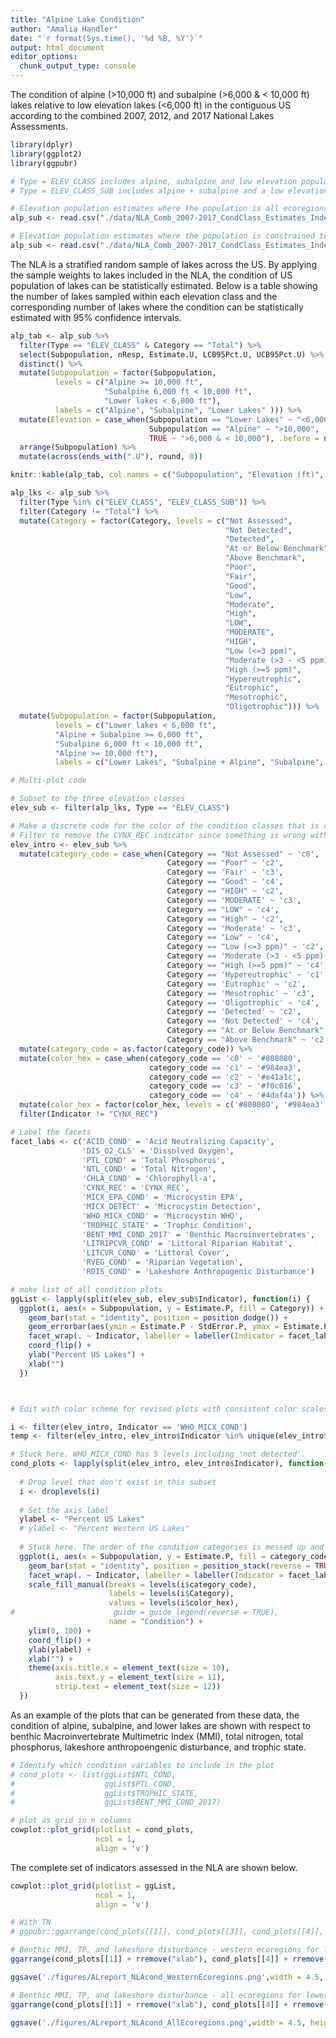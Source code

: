 ```yaml
---
title: "Alpine Lake Condition"
author: "Amalia Handler"
date: "`r format(Sys.time(), '%d %B, %Y')`"
output: html_document
editor_options: 
  chunk_output_type: console
---
```


The condition of alpine (\>10,000 ft) and subalpine (\>6,000 & \< 10,000 ft) lakes relative to low elevation lakes (\<6,000 ft) in the contiguous US according to the combined 2007, 2012, and 2017 National Lakes Assessments.

```r
library(dplyr)
library(ggplot2)
library(ggpubr)

# Type = ELEV_CLASS includes alpine, subalpine and low elevation population classes
# Type = ELEV_CLASS_SUB includes alpine + subalpine and a low elevation class

# Elevation population estimates where the population is all ecoregions
alp_sub <- read.csv("./data/NLA_Comb_2007-2017_CondClass_Estimates_IndexVisits_withElevationClass20220610.csv")

# Elevation population estimates where the population is constrained to just ecoregions with mountain lakes (SPL, WMT, XER)
alp_sub <- read.csv("./data/NLA_Comb_2007-2017_CondClass_Estimates_IndexVisits_withElevationClass_EcoSub_07_18_2022.csv")

```

The NLA is a stratified random sample of lakes across the US. By applying the sample weights to lakes included in the NLA, the condition of US population of lakes can be statistically estimated. Below is a table showing the number of lakes sampled within each elevation class and the corresponding number of lakes where the condition can be statistically estimated with 95% confidence intervals.

```r

alp_tab <- alp_sub %>%
  filter(Type == "ELEV_CLASS" & Category == "Total") %>%
  select(Subpopulation, nResp, Estimate.U, LCB95Pct.U, UCB95Pct.U) %>%
  distinct() %>%
  mutate(Subpopulation = factor(Subpopulation, 
          levels = c("Alpine >= 10,000 ft",
                     "Subalpine 6,000 ft < 10,000 ft",
                     "Lower lakes < 6,000 ft"),
          labels = c("Alpine", "Subalpine", "Lower Lakes" ))) %>%
  mutate(Elevation = case_when(Subpopulation == "Lower Lakes" ~ "<6,000",
                               Subpopulation == "Alpine" ~ ">10,000",
                               TRUE ~ ">6,000 & < 10,000"), .before = nResp) %>%
  arrange(Subpopulation) %>%
  mutate(across(ends_with(".U"), round, 0)) 

knitr::kable(alp_tab, col.names = c("Subpopulation", "Elevation (ft)", "NLA Sampled Lakes", "Estimated Population", "Lower Bound 95% CI", "Upper Bound 95% CI"), align = "llrrrr", format.args = list(big.mark = ","))

```

```r
alp_lks <- alp_sub %>%
  filter(Type %in% c("ELEV_CLASS", "ELEV_CLASS_SUB")) %>%
  filter(Category != "Total") %>%
  mutate(Category = factor(Category, levels = c("Not Assessed", 
                                                "Not Detected",
                                                "Detected",
                                                "At or Below Benchmark",
                                                "Above Benchmark",
                                                "Poor", 
                                                "Fair", 
                                                "Good", 
                                                "Low", 
                                                "Moderate", 
                                                "High", 
                                                "LOW", 
                                                "MODERATE", 
                                                "HIGH", 
                                                "Low (<=3 ppm)", 
                                                "Moderate (>3 - <5 ppm)",
                                                "High (>=5 ppm)", 
                                                "Hypereutrophic",
                                                "Eutrophic",
                                                "Mesotrophic",
                                                "Oligotrophic"))) %>%
  mutate(Subpopulation = factor(Subpopulation, 
          levels = c("Lower lakes < 6,000 ft", 
          "Alpine + Subalpine >= 6,000 ft", 
          "Subalpine 6,000 ft < 10,000 ft", 
          "Alpine >= 10,000 ft"),
          labels = c("Lower Lakes", "Subalpine + Alpine", "Subalpine", "Alpine")))
```

```r
# Multi-plot code

# Subset to the three elevation classes
elev_sub <- filter(alp_lks, Type == "ELEV_CLASS")

# Make a discrete code for the color of the condition classes that is consistent
# Filter to remove the CYNX_REC indicator since something is wrong with the population estimates here (Karen believes it's an error with whether condition categories were listed in all caps in a past survey)
elev_intro <- elev_sub %>%
  mutate(category_code = case_when(Category == "Not Assessed" ~ 'c0',
                                   Category == "Poor" ~ 'c2',
                                   Category == 'Fair' ~ 'c3',
                                   Category == "Good" ~ 'c4',
                                   Category == "HIGH" ~ 'c2',
                                   Category == 'MODERATE' ~ 'c3',
                                   Category == "LOW" ~ 'c4',
                                   Category == "High" ~ 'c2',
                                   Category == 'Moderate' ~ 'c3',
                                   Category == "Low" ~ 'c4',
                                   Category == "Low (<=3 ppm)" ~ 'c2',
                                   Category == 'Moderate (>3 - <5 ppm)' ~ 'c3',
                                   Category == "High (>=5 ppm)" ~ 'c4',
                                   Category == 'Hypereutrophic' ~ 'c1',
                                   Category == 'Eutrophic' ~ 'c2',
                                   Category == 'Mesotrophic' ~ 'c3',
                                   Category == 'Oligotrophic' ~ 'c4',
                                   Category == 'Detected' ~ 'c2',
                                   Category == 'Not Detected' ~ 'c4',
                                   Category == "At or Below Benchmark" ~ 'c4',
                                   Category == "Above Benchmark" ~ 'c2')) %>%
  mutate(category_code = as.factor(category_code)) %>%
  mutate(color_hex = case_when(category_code == 'c0' ~ '#808080',
                               category_code == 'c1' ~ '#984ea3',
                               category_code == 'c2' ~ '#e41a1c',
                               category_code == 'c3' ~ '#f0c016',
                               category_code == 'c4' ~ '#4daf4a')) %>%
  mutate(color_hex = factor(color_hex, levels = c('#808080', '#984ea3','#e41a1c','#F0C016','#4daf4a'))) %>%
  filter(Indicator != "CYNX_REC")

# Label the facets
facet_labs <- c('ACID_COND' = 'Acid Neutralizing Capacity', 
                'DIS_O2_CLS' = 'Dissolved Oxygen',
                'PTL_COND' = 'Total Phosphorus',
                'NTL_COND' = 'Total Nitrogen',
                'CHLA_COND' = 'Chlorophyll-a',
                'CYNX_REC' = 'CYNX_REC',
                'MICX_EPA_COND' = 'Microcystin EPA',
                'MICX_DETECT' = 'Microcystin Detection',
                'WHO_MICX_COND' = 'Microcystin WHO',
                'TROPHIC_STATE' = 'Trophic Condition',
                'BENT_MMI_COND_2017' = 'Benthic Macroinvertebrates',
                'LITRIPCVR_COND' = 'Littoral Riparian Habitat',
                'LITCVR_COND' = 'Littoral Cover',
                'RVEG_COND' = 'Riparian Vegetation',
                'RDIS_COND' = 'Lakeshore Anthropogenic Disturbance')

# make list of all condition plots
ggList <- lapply(split(elev_sub, elev_sub$Indicator), function(i) {
  ggplot(i, aes(x = Subpopulation, y = Estimate.P, fill = Category)) +
    geom_bar(stat = "identity", position = position_dodge()) +
    geom_errorbar(aes(ymin = Estimate.P - StdError.P, ymax = Estimate.P + StdError.P), width=.2, position=position_dodge(.9)) +
    facet_wrap(. ~ Indicator, labeller = labeller(Indicator = facet_labs)) +
    coord_flip() +
    ylab("Percent US Lakes") +
    xlab("")
  })



# Edit with color scheme for revised plots with consistent color scales for TN, TP, trophic state, and benthic MMI.

i <- filter(elev_intro, Indicator == 'WHO_MICX_COND')
temp <- filter(elev_intro, elev_intro$Indicator %in% unique(elev_intro$Indicator)[1:8])

# Stuck here. WHO_MICX_COND has 5 levels including 'not detected'.
cond_plots <- lapply(split(elev_intro, elev_intro$Indicator), function(i) {
  
  # Drop level that don't exist in this subset
  i <- droplevels(i)
  
  # Set the axis label
  ylabel <- "Percent US Lakes"
  # ylabel <- "Percent Western US Lakes"
  
  # Stuck here. The order of the condition categories is messed up and it's not taking the HEX codes for the colors.
  ggplot(i, aes(x = Subpopulation, y = Estimate.P, fill = category_code)) + 
    geom_bar(stat = "identity", position = position_stack(reverse = TRUE), width = 0.70) +
    facet_wrap(. ~ Indicator, labeller = labeller(Indicator = facet_labs)) +
    scale_fill_manual(breaks = levels(i$category_code),
                      labels = levels(i$Category),
                      values = levels(i$color_hex),
#                      guide = guide_legend(reverse = TRUE),
                      name = "Condition") +
    ylim(0, 100) +
    coord_flip() +
    ylab(ylabel) +
    xlab("") +
    theme(axis.title.x = element_text(size = 10),
          axis.text.y = element_text(size = 11),
          strip.text = element_text(size = 12))
  })


```

As an example of the plots that can be generated from these data, the condition of alpine, subalpine, and lower lakes are shown with respect to benthic Macroinvertebrate Multimetric Index (MMI), total nitrogen, total phosphorus, lakeshore anthropoengenic disturbance, and trophic state.

```r
# Identify which condition variables to include in the plot
# cond_plots <- list(ggList$NTL_COND,
#                    ggList$PTL_COND,
#                    ggList$TROPHIC_STATE,
#                    ggList$BENT_MMI_COND_2017)

```

```r
# plot as grid in n columns 
cowplot::plot_grid(plotlist = cond_plots,
                   ncol = 1,
                   align = 'v')
```

The complete set of indicators assessed in the NLA are shown below.

```r
cowplot::plot_grid(plotlist = ggList,
                   ncol = 1,
                   align = 'v')
```

```r
# With TN
# ggpubr::ggarrange(cond_plots[[1]], cond_plots[[3]], cond_plots[[4]], cond_plots[[5]], ncol=2, nrow=2, common.legend = TRUE, legend="bottom")

# Benthic MMI, TP, and lakeshore disturbance - western ecoregions for lower lakes
ggarrange(cond_plots[[1]] + rremove("xlab"), cond_plots[[4]] + rremove("xlab"), cond_plots[[5]], ncol=1, common.legend = TRUE, legend="bottom")

ggsave('./figures/ALreport_NLAcond_WesternEcoregions.png',width = 4.5, height = 6, units = 'in', dpi = 600)

# Benthic MMI, TP, and lakeshore disturbance - all ecoregions for lower lakes
ggarrange(cond_plots[[1]] + rremove("xlab"), cond_plots[[4]] + rremove("xlab"), cond_plots[[5]], ncol=1, common.legend = TRUE, legend="bottom")

ggsave('./figures/ALreport_NLAcond_AllEcoregions.png',width = 4.5, height = 6, units = 'in', dpi = 600)

```

